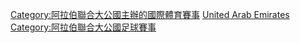 [[Category:阿拉伯聯合大公國主辦的國際體育賽事|Category:阿拉伯聯合大公國主辦的國際體育賽事]]
[[Category:亞洲國家主辦的國際足球賽事|United Arab Emirates]]
[[Category:阿拉伯聯合大公國足球賽事|Category:阿拉伯聯合大公國足球賽事]]